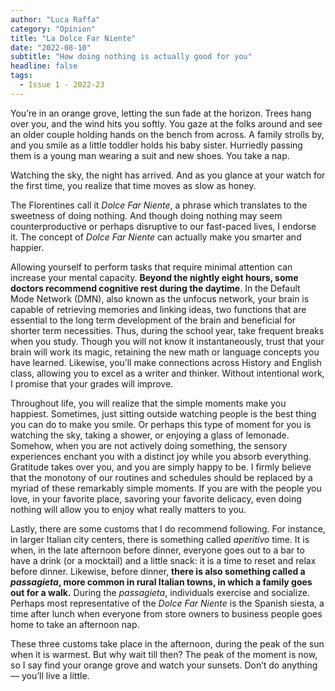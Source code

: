 ```yaml
---
author: "Luca Raffa"
category: "Opinion"
title: "La Dolce Far Niente"
date: "2022-08-10"
subtitle: "How doing nothing is actually good for you"
headline: false
tags:
  - Issue 1 - 2022-23
---
```


You’re in an orange grove, letting the sun fade at the horizon. Trees hang over you, and the wind hits you softly. You gaze at the folks around and see an older couple holding hands on the bench from across. A family strolls by, and you smile as a little toddler holds his baby sister. Hurriedly passing them is a young man wearing a suit and new shoes. You take a nap.

Watching the sky, the night has arrived. And as you glance at your watch for the first time, you realize that time moves as slow as honey.

The Florentines call it _Dolce Far Niente_, a phrase which translates to the sweetness of doing nothing. And though doing nothing may seem counterproductive or perhaps disruptive to our fast-paced lives, I endorse it. The concept of _Dolce Far Niente_ can actually make you smarter and happier.

Allowing yourself to perform tasks that require minimal attention can increase your mental capacity. **Beyond the nightly eight hours, some doctors recommend cognitive rest during the daytime**. In the Default Mode Network (DMN), also known as the unfocus network, your brain is capable of retrieving memories and linking ideas, two functions that are essential to the long term development of the brain and beneficial for shorter term necessities. Thus, during the school year, take frequent breaks when you study. Though you will not know it instantaneously, trust that your brain will work its magic, retaining the new math or language concepts you have learned. Likewise, you’ll make connections across History and English class, allowing you to excel as a writer and thinker. Without intentional work, I promise that your grades will improve.

Throughout life, you will realize that the simple moments make you happiest. Sometimes, just sitting outside watching people is the best thing you can do to make you smile. Or perhaps this type of moment for you is watching the sky, taking a shower, or enjoying a glass of lemonade. Somehow, when you are not actively doing something, the sensory experiences enchant you with a distinct joy while you absorb everything. Gratitude takes over you, and you are simply happy to be. I firmly believe that the monotony of our routines and schedules should be replaced by a myriad of these remarkably simple moments. If you are with the people you love, in your favorite place, savoring your favorite delicacy, even doing nothing will allow you to enjoy what really matters to you.

Lastly, there are some customs that I do recommend following. For instance, in larger Italian city centers, there is something called _aperitivo_ time. It is when, in the late afternoon before dinner, everyone goes out to a bar to have a drink (or a mocktail) and a little snack: it is a time to reset and relax before dinner. Likewise, before dinner, **there is also something called a _passagieta_, more common in rural Italian towns, in which a family goes out for a walk.** During the _passagieta_, individuals exercise and socialize. Perhaps most representative of the _Dolce Far Niente_ is the Spanish siesta, a time after lunch when everyone from store owners to business people goes home to take an afternoon nap.

These three customs take place in the afternoon, during the peak of the sun when it is warmest. But why wait till then? The peak of the moment is now, so I say find your orange grove and watch your sunsets. Don’t do anything— you’ll live a little.
